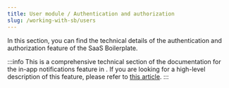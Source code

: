 ```yaml
---
title: User module / Authentication and authorization
slug: /working-with-sb/users
---
```



In this section, you can find the technical details of the authentication and authorization feature of the SaaS
Boilerplate.

:::info
This is a comprehensive technical section of the documentation for the in-app notifications feature in <ProjectName/>.
If you are looking for a high-level description of this feature, please refer to
[this article](../../v2/introduction/features/auth).
:::

<DocCardList />
